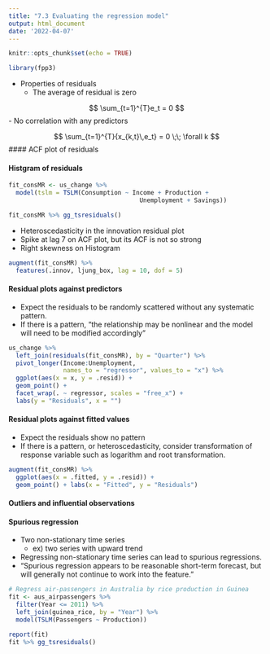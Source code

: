 ```yaml
---
title: "7.3 Evaluating the regression model"
output: html_document
date: '2022-04-07'
---
```


```r
knitr::opts_chunk$set(echo = TRUE)
```

```r
library(fpp3)
```

- Properties of residuals
  - The average of residual is zero
  
$$
\sum_{t=1}^{T}e_t = 0 
$$
  - No correlation with any predictors

$$
\sum_{t=1}^{T}{x_{k,t}\,e_t} = 0 \;\; \forall k
$$
#### ACF plot of residuals

#### Histgram of residuals

```r
fit_consMR <- us_change %>%
  model(tslm = TSLM(Consumption ~ Income + Production +
                                    Unemployment + Savings))

fit_consMR %>% gg_tsresiduals()
```
- Heteroscedasticity in the innovation residual plot
- Spike at lag 7 on ACF plot, but its ACF is not so strong
- Right skewness on Histogram


```r
augment(fit_consMR) %>%
  features(.innov, ljung_box, lag = 10, dof = 5)
```

#### Residual plots against predictors
- Expect the residuals to be randomly scattered without any systematic pattern.
- If there is a pattern, "the relationship may be nonlinear and the model will need to be modified accordingly"

```r
us_change %>%
  left_join(residuals(fit_consMR), by = "Quarter") %>%
  pivot_longer(Income:Unemployment,
               names_to = "regressor", values_to = "x") %>%
  ggplot(aes(x = x, y = .resid)) +
  geom_point() +
  facet_wrap(. ~ regressor, scales = "free_x") +
  labs(y = "Residuals", x = "")
```

#### Residual plots against fitted values
- Expect the residuals show no pattern
- If there is a pattern, or heteroscedasticity, consider transformation of response variable such as logarithm and root transformation. 

```r
augment(fit_consMR) %>%
  ggplot(aes(x = .fitted, y = .resid)) +
  geom_point() + labs(x = "Fitted", y = "Residuals")
```

#### Outliers and influential observations

#### Spurious regression
- Two non-stationary time series
  - ex) two series with upward trend
- Regressing non-stationary time series can lead to spurious regressions.
- "Spurious regression appears to be reasonable short-term forecast, but will generally not continue to work into the feature."

```r
# Regress air-passengers in Australia by rice production in Guinea 
fit <- aus_airpassengers %>%
  filter(Year <= 2011) %>%
  left_join(guinea_rice, by = "Year") %>%
  model(TSLM(Passengers ~ Production))

report(fit)
fit %>% gg_tsresiduals()
```


